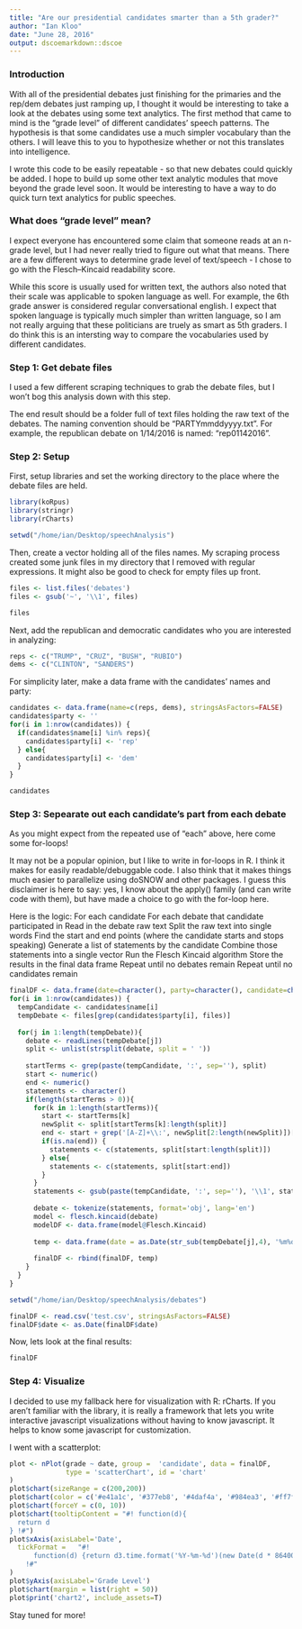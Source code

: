 ```yaml
---
title: "Are our presidential candidates smarter than a 5th grader?"
author: "Ian Kloo"
date: "June 28, 2016"
output: dscoemarkdown::dscoe
---
```


### Introduction

With all of the presidential debates just finishing for the primaries and the rep/dem debates just ramping up, I thought it would be interesting to take a look at the debates using some text analytics.  The first method that came to mind is the "grade level" of different candidates' speech patterns.  The hypothesis is that some candidates use a much simpler vocabulary than the others.  I will leave this to you to hypothesize whether or not this translates into intelligence.

I wrote this code to be easily repeatable - so that new debates could quickly be added.  I hope to build up some other text analytic modules that move beyond the grade level soon. It would be interesting to have a way to do quick turn text analytics for public speeches.

### What does "grade level" mean?

I expect everyone has encountered some claim that someone reads at an n-grade level, but I had never really tried to figure out what that means.  There are a few different ways to determine grade level of text/speech - I chose to go with the Flesch–Kincaid readability score.

While this score is usually used for written text, the authors also noted that their scale was applicable to spoken language as well.  For example, the 6th grade answer is considered regular conversational english.  I expect that spoken language is typically much simpler than written language, so I am not really arguing that these politicians are truely as smart as 5th graders.  I do think this is an intersting way to compare the vocabularies used by different candidates.

### Step 1: Get debate files

I used a few different scraping techniques to grab the debate files, but I won't bog this analysis down with this step.

The end result should be a folder full of text files holding the raw text of the debates.  The naming convention should be "PARTYmmddyyyy.txt".  For example, the republican debate on 1/14/2016 is named: "rep01142016".

### Step 2: Setup

First, setup libraries and set the working directory to the place where the debate files are held.

```r
library(koRpus)
library(stringr)
library(rCharts)

setwd("/home/ian/Desktop/speechAnalysis")
```

Then, create a vector holding all of the files names.  My scraping process created some junk files in my directory that I removed with regular expressions.  It might also be good to check for empty files up front.

```r
files <- list.files('debates')
files <- gsub('~', '\\1', files)

files
```

Next, add the republican and democratic candidates who you are interested in analyzing:

```r
reps <- c("TRUMP", "CRUZ", "BUSH", "RUBIO")
dems <- c("CLINTON", "SANDERS")
```

For simplicity later, make a data frame with the candidates' names and party:

```r
candidates <- data.frame(name=c(reps, dems), stringsAsFactors=FALSE)
candidates$party <- ''
for(i in 1:nrow(candidates)) {
  if(candidates$name[i] %in% reps){
    candidates$party[i] <- 'rep'
  } else{
    candidates$party[i] <- 'dem'
  }
}

candidates
```

### Step 3: Sepearate out each candidate's part from each debate

As you might expect from the repeated use of "each" above, here come some for-loops!

It may not be a popular opinion, but I like to write in for-loops in R. I think it makes for easily readable/debuggable code.  I also think that it makes things much easier to parallelize using doSNOW and other packages.  I guess this disclaimer is here to say: yes, I know about the apply() family (and can write code with them), but have made a choice to go with the for-loop here.

Here is the logic:
For each candidate
  For each debate that candidate participated in
    Read in the debate raw text
    Split the raw text into single words
    Find the start and end points (where the candidate starts and stops speaking)
    Generate a list of statements by the candidate
    Combine those statements into a single vector
    Run the Flesch Kincaid algorithm
    Store the results in the final data frame
  Repeat until no debates remain
Repeat until no candidates remain

```r
finalDF <- data.frame(date=character(), party=character(), candidate=character(), grade=numeric(), age=numeric(), stringsAsFactors=FALSE)
for(i in 1:nrow(candidates)) {
  tempCandidate <- candidates$name[i]
  tempDebate <- files[grep(candidates$party[i], files)]
  
  for(j in 1:length(tempDebate)){
    debate <- readLines(tempDebate[j])
    split <- unlist(strsplit(debate, split = ' '))
    
    startTerms <- grep(paste(tempCandidate, ':', sep=''), split)
    start <- numeric()
    end <- numeric()
    statements <- character()
    if(length(startTerms > 0)){
      for(k in 1:length(startTerms)){
        start <- startTerms[k]
        newSplit <- split[startTerms[k]:length(split)]
        end <- start + grep('[A-Z]+\\:', newSplit[2:length(newSplit)])[1] - 1
        if(is.na(end)) {
          statements <- c(statements, split[start:length(split)])
        } else{
          statements <- c(statements, split[start:end])
        }
      }
      statements <- gsub(paste(tempCandidate, ':', sep=''), '\\1', statements)
      
      debate <- tokenize(statements, format='obj', lang='en')
      model <- flesch.kincaid(debate)
      modelDF <- data.frame(model@Flesch.Kincaid)
      
      temp <- data.frame(date = as.Date(str_sub(tempDebate[j],4), '%m%d%Y'), party = candidates$party[i], candidate=tempCandidate, grade=modelDF[1,2], age=modelDF[1,3], stringsAsFactors=FALSE)
      
      finalDF <- rbind(finalDF, temp)
    }
  }
}
```

```r
setwd("/home/ian/Desktop/speechAnalysis/debates")

finalDF <- read.csv('test.csv', stringsAsFactors=FALSE)
finalDF$date <- as.Date(finalDF$date)
```

Now, lets look at the final results:
```r
finalDF
```

### Step 4: Visualize

I decided to use my fallback here for visualization with R: rCharts.  If you aren't familiar with the library, it is really a framework that lets you write interactive javascript visualizations without having to know javascript. It helps to know some javascript for customization.

I went with a scatterplot:

```r
plot <- nPlot(grade ~ date, group =  'candidate', data = finalDF, 
              type = 'scatterChart', id = 'chart'
)
plot$chart(sizeRange = c(200,200))
plot$chart(color = c('#e41a1c', '#377eb8', '#4daf4a', '#984ea3', '#ff7f00', '#ffff33'))
plot$chart(forceY = c(0, 10))
plot$chart(tooltipContent = "#! function(d){ 
  return d
} !#")
plot$xAxis(axisLabel='Date',
  tickFormat =   "#!
      function(d) {return d3.time.format('%Y-%m-%d')(new Date(d * 86400000 + 86400000));}
    !#"
)
plot$yAxis(axisLabel='Grade Level')
plot$chart(margin = list(right = 50))
plot$print('chart2', include_assets=T)
```

Stay tuned for more!
